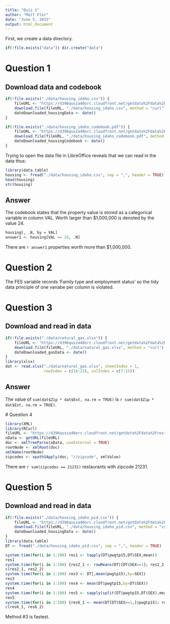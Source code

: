 ```yaml
---
title: "Quiz 1"
author: "Matt Flor"
date: "June 5, 2015"
output: html_document
---
```


First, we create a data directory.

```r
if(!file.exists("data")) dir.create("data")
```


# Question 1

## Download data and codebook

```r
if(!file.exists("./data/housing_idaho.csv")) {
    fileURL <- "https://d396qusza40orc.cloudfront.net/getdata%2Fdata%2Fss06hid.csv"
    download.file(fileURL, "./data/housing_idaho.csv", method = "curl")
    dateDownloaded_housingData <- date()
}

if(!file.exists("./data/housing_idaho_codebook.pdf")) {
    fileURL <- "https://d396qusza40orc.cloudfront.net/getdata%2Fdata%2FPUMSDataDict06.pdf"
    download.file(fileURL, "./data/housing_idaho_codebook.pdf", method = "curl")
    dateDownloaded_housingCodebook <- date()
}
```

Trying to open the data file in LibreOffice reveals that we can read in the data thus: 

```r
library(data.table)
housing <- fread("./data/housing_idaho.csv", sep = ",", header = TRUE)
head(housing)
str(housing)
```

## Answer

The codebook states that the property value is stored as a categorical variable in column VAL.
Worth larger than $1,000,000 is denoted by the value 24.

```r
housing[, .N, by = VAL]
answer1 <- housing[VAL == 24, .N]
```

There are `r answer1` properties worth more than $1,000,000.


# Question 2

The FES variable records 'Family type and employment status' so the tidy data principle of one variabe per column is violated.


# Question 3

## Download and read in data

```r
if(!file.exists("./data/natural_gas.xlsx")) {
    fileURL <- "https://d396qusza40orc.cloudfront.net/getdata%2Fdata%2FDATA.gov_NGAP.xlsx"
    download.file(fileURL, "./data/natural_gas.xlsx", method = "curl")
    dateDownloaded_gasData <- date()
}
library(xlsx)
dat <- read.xlsx("./data/natural_gas.xlsx", sheetIndex = 1, 
                 rowIndex = c(18:23), colIndex = c(7:15))
```

## Answer

The value of `sum(dat$Zip * dat$Ext, na.rm = TRUE)` is `r sum(dat$Zip * dat$Ext, na.rm = TRUE)`.


 # Question 4

```r
library(XML)
library(RCurl)
fileURL <- "https://d396qusza40orc.cloudfront.net/getdata%2Fdata%2Frestaurants.xml"
xData <- getURL(fileURL)
doc <- xmlTreeParse(xData, useInternal = TRUE)
rootNode <- xmlRoot(doc)
xmlName(rootNode)
zipcodes <- xpathSApply(doc, "//zipcode", xmlValue)
```

There are `r sum(zipcodes == 21231)` restaurants with zipcode 21231.


# Question 5

## Download and read in data

```r
if(!file.exists("./data/housing_idaho_pid.csv")) {
    fileURL <- "https://d396qusza40orc.cloudfront.net/getdata%2Fdata%2Fss06pid.csv"
    download.file(fileURL, "./data/housing_idaho_pid.csv", method = "curl")
    dateDownloaded_housingData <- date()
}
library(data.table)
DT <- fread("./data/housing_idaho_pid.csv", sep = ",", header = TRUE)
```

```r
system.time(for(i in 1:100) res1 <- tapply(DT$pwgtp15,DT$SEX,mean))
res1
system.time(for(i in 1:100) {res2_1 <- rowMeans(DT)[DT$SEX==1]; res2_2 <- rowMeans(DT)[DT$SEX==2]})
c(res2_1, res2_2)
system.time(for(i in 1:100) res3 <- DT[,mean(pwgtp15),by=SEX])
res3
system.time(for(i in 1:100) res4 <- mean(DT$pwgtp15,by=DT$SEX))
res4
system.time(for(i in 1:100) res5 <- sapply(split(DT$pwgtp15,DT$SEX),mean))
res5
system.time(for(i in 1:100) {res6_1 <- mean(DT[DT$SEX==1,]$pwgtp15); res6_2 <- mean(DT[DT$SEX==2,]$pwgtp15)})
c(res6_1, res6_2)
```

Method #3 is fastest.
